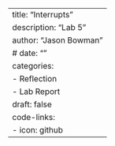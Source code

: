 ---
title: "Interrupts"
description: "Lab 5"
author: "Jason Bowman"
# date: ""
categories:
  - Reflection
  - Lab Report
draft: false
code-links:
  - icon: github
---
